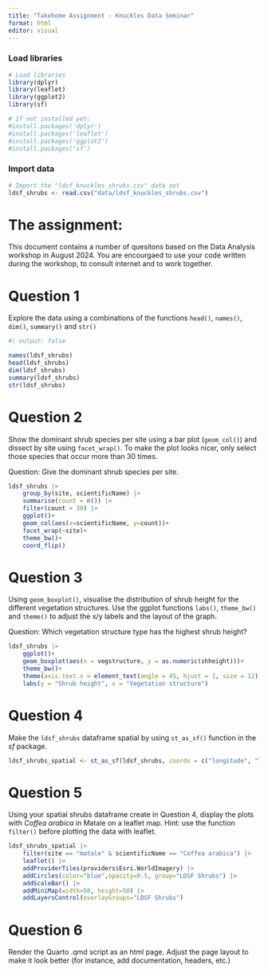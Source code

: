 ```yaml
---
title: "Takehome Assignment - Knuckles Data Seminar"
format: html
editor: visual
---
```




### Load libraries

```r
# Load libraries
library(dplyr)
library(leaflet)
library(ggplot2)
library(sf)

# If not installed yet:
#install.packages('dplyr')
#install.packages('leaflet')
#install.packages('ggplot2')
#install.packages('sf')
```


### Import data
```r
# Import the "ldsf_knuckles_shrubs.csv" data set
ldsf_shrubs <- read.csv("data/ldsf_knuckles_shrubs.csv")
```


# The assignment:
This document contains a number of quesitons based on the Data Analysis workshop in August 2024. You are encourgaed to use your code written during the workshop, to consult internet and to work together. 

# Question 1
Explore the data using a combinations of the functions `head()`, `names()`, `dim()`, `summary()` and `str()`
```r
#| output: false

names(ldsf_shrubs)
head(ldsf_shrubs)
dim(ldsf_shrubs)
summary(ldsf_shrubs)
str(ldsf_shrubs)
```

# Question 2
Show the dominant shrub species per site using a bar plot (`geom_col()`) and dissect by site using `facet_wrap()`. To make the plot looks nicer, only select those species that occur more than 30 times.

Question: Give the dominant shrub species per site. 
```r
ldsf_shrubs |>
    group_by(site, scientificName) |>
    summarise(count = n()) |>
    filter(count > 30) |>
    ggplot()+
    geom_col(aes(x=scientificName, y=count))+
    facet_wrap(~site)+
    theme_bw()+
    coord_flip()
```

# Question 3
Using `geom_boxplot()`, visualise the distribution of shrub height for the different vegetation structures. Use the ggplot functions `labs()`, `theme_bw()` and `theme()` to adjust the x/y labels and the layout of the graph.

Question: Which vegetation structure type has the highest shrub height?

```r
ldsf_shrubs |>
    ggplot()+
    geom_boxplot(aes(x = vegstructure, y = as.numeric(shheight)))+
    theme_bw()+
    theme(axis.text.x = element_text(angle = 45, hjust = 1, size = 12), axis.text.y = element_text(size = 10))+
    labs(y = "Shrub height", x = "Vegetation structure")
```


# Question 4
Make the `ldsf_shrubs` dataframe spatial by using `st_as_sf()` function in the *sf* package. 
```r
ldsf_shrubs_spatial <- st_as_sf(ldsf_shrubs, coords = c("longitude", "latitude"), crs = 4326)
```


# Question 5
Using your spatial shrubs dataframe create in Question 4, display the plots with *Coffea arabica* in Matale on a leaflet map. Hint: use the function `filter()` before plotting the data with leaflet. 

```r

ldsf_shrubs_spatial |>
    filter(site == "matale" & scientificName == "Coffea arabica") |>
    leaflet() |>
    addProviderTiles(providers$Esri.WorldImagery) |>
    addCircles(color="blue",opacity=0.5, group="LDSF Shrubs") |>
    addScaleBar() |>
    addMiniMap(width=50, height=50) |>
    addLayersControl(overlayGroups="LDSF Shrubs")

```



# Question 6
Render the Quarto .qmd script as an html page. Adjust the page layout to make it look better (for instance, add documentation, headers, etc.)


